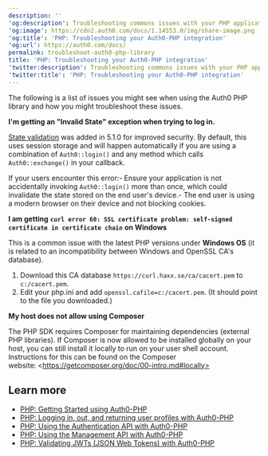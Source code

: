 ---
description: ''
'og:description': Troubleshooting commons issues with your PHP applications.
'og:image': https://cdn2.auth0.com/docs/1.14553.0/img/share-image.png
'og:title': 'PHP: Troubleshooting your Auth0-PHP integration'
'og:url': https://auth0.com/docs/
permalink: troubleshoot-auth0-php-library
title: 'PHP: Troubleshooting your Auth0-PHP integration'
'twitter:description': Troubleshooting commons issues with your PHP applications.
'twitter:title': 'PHP: Troubleshooting your Auth0-PHP integration'
---
The following is a list of issues you might see when using the Auth0 PHP library and how you might troubleshoot these issues.

**I'm getting an "Invalid State" exception when trying to log in.**

[State validation](/docs/secure/attack-protection/state-parameters) was added in 5.1.0 for improved security. By default, this uses session storage and will happen automatically if you are using a combination of `Auth0::login()` and any method which calls `Auth0::exchange()` in your callback.

If your users encounter this error:- Ensure your application is not accidentally invoking `Auth0::login()` more than once, which could invalidate the state stored on the end user's device.- The end user is using a modern browser on their device and not blocking cookies.

**I am getting** **`curl error 60: SSL certificate problem: self-signed certificate in certificate chain`** **on Windows**

This is a common issue with the latest PHP versions under **Windows OS** (it is related to an incompatibility between Windows and OpenSSL CA's database).

1. Download this CA database `https://curl.haxx.se/ca/cacert.pem` to `c:/cacert.pem`.
2. Edit your php.ini and add `openssl.cafile=c:/cacert.pem`. (It should point to the file you downloaded.)

**My host does not allow using Composer**

The PHP SDK requires Composer for maintaining dependencies (external PHP libraries). If Composer is now allowed to be installed globally on your host, you can still install it locally to run on your user shell account. Instructions for this can be found on the Composer website: \<https://getcomposer.org/doc/00-intro.md#locally>

## Learn more

* [PHP: Getting Started using Auth0-PHP](/docs/libraries/auth0-php)
* [PHP: Logging in, out, and returning user profiles with Auth0-PHP](/docs/libraries/auth0-php/auth0-php-basic-use)
* [PHP: Using the Authentication API with Auth0-PHP](/docs/libraries/auth0-php/using-the-authentication-api-with-auth0-php)
* [PHP: Using the Management API with Auth0-PHP](/docs/libraries/auth0-php/using-the-management-api-with-auth0-php)
* [PHP: Validating JWTs (JSON Web Tokens) with Auth0-PHP](/docs/libraries/auth0-php/validating-jwts-with-auth0-php)